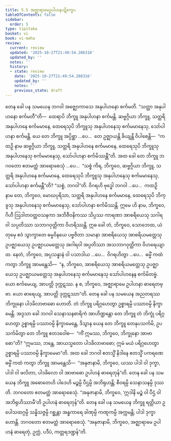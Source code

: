 ```yaml
---
title: 5.5 အဇ္ဈာရာမေဥပါဟနပဋိက္ခေပ
tableOfContents: false
sidebar:
  order: 5
type: tipitaka
basket: vi
book: vi-maha
review:
  current: review
  updated: '2025-10-27T21:49:54.286316'
  updated_by: ''
  notes: ''
  history:
  - state: review
    date: '2025-10-27T21:49:54.286316'
    updated_by: ''
    notes: ''
    previous_state: draft
---
```



<ReviewStatus review={frontmatter.review} showDetails={true} />

<HypothesisAnnotation frontmatter={frontmatter} />

<DynamicBreadcrumb />

<Division number="248" book="vi-maha" e="ch" v="3" p="275">

<Paragraph number="1153" book="vi-maha">
တေန ခေါ ပန သမယေန ဘဂဝါ အဇ္ဈောကာသေ အနုပါဟနော စင်္ကမတိ. “သတ္ထာ အနုပါဟနော စင်္ကမတီ”တိ—  ထေရာပိ ဘိက္ခူ အနုပါဟနာ စင်္ကမန္တိ. ဆဗ္ဗဂ္ဂိယာ ဘိက္ခူ, သတ္ထရိ အနုပါဟနေ စင်္ကမမာနေ, ထေရေသုပိ ဘိက္ခူသု အနုပါဟနေသု စင်္ကမမာနေသု, သော်ပါဟနာ စင်္ကမန္တိ. ယေ တေ ဘိက္ခူ အပ္ပိစ္ဆာ …ပေ…  တေ ဥဇ္ဈာယန္တိ ခိယျန္တိ ဝိပါစေန္တိ—  “ကထဉှိ နာမ ဆဗ္ဗဂ္ဂိယာ ဘိက္ခူ, သတ္ထရိ အနုပါဟနေ စင်္ကမမာနေ, ထေရေသုပိ ဘိက္ခူသု အနုပါဟနေသု စင်္ကမမာနေသု, သော်ပါဟနာ စင်္ကမိဿန္တီ”တိ. အထ ခေါ တေ ဘိက္ခူ ဘဂဝတော ဧတမတ္ထံ အာရောစေသုံ …ပေ…  “သစ္စံ ကိရ, ဘိက္ခဝေ, ဆဗ္ဗဂ္ဂိယာ ဘိက္ခူ, သတ္ထရိ အနုပါဟနေ စင်္ကမမာနေ, ထေရေသုပိ ဘိက္ခူသု အနုပါဟနေသု စင်္ကမမာနေသု, သော်ပါဟနာ စင်္ကမန္တီ”တိ? “သစ္စံ, ဘဂဝါ”တိ. ဝိဂရဟိ ဗုဒ္ဓေါ ဘဂဝါ …ပေ…  ကထဉှိ နာမ တေ, ဘိက္ခဝေ, မောဃပုရိသာ, သတ္ထရိ အနုပါဟနေ စင်္ကမမာနေ, ထေရေသုပိ ဘိက္ခူသု အနုပါဟနေသု စင်္ကမမာနေသု, သော်ပါဟနာ စင်္ကမိဿန္တိ. ဣမေ ဟိ နာမ, ဘိက္ခဝေ, ဂိဟီ ဩဒါတဝတ္ထဝသနကာ အဘိဇီဝနိကဿ သိပ္ပဿ ကာရဏာ အာစရိယေသု သဂါရဝါ သပ္ပတိဿာ သဘာဂဝုတ္တိကာ ဝိဟရိဿန္တိ. ဣဓ ခေါ တံ, ဘိက္ခဝေ, သောဘေထ, ယံ တုမှေ ဧဝံ သွာက္ခာတေ ဓမ္မဝိနယေ ပဗ္ဗဇိတာ သမာနာ အာစရိယေသု အာစရိယမတ္တေသု ဥပဇ္ဈာယေသု ဥပဇ္ဈာယမတ္တေသု အဂါရဝါ အပ္ပတိဿာ အသဘာဂဝုတ္တိကာ ဝိဟရေယျာထ. နေတံ, ဘိက္ခဝေ, အပ္ပသန္နာနံ ဝါ ပသာဒါယ …ပေ…  ဝိဂရဟိတွာ …ပေ…  ဓမ္မိံ ကထံ ကတွာ ဘိက္ခူ အာမန္တေသိ—  “န, ဘိက္ခဝေ, အာစရိယေသု အာစရိယမတ္တေသု ဥပဇ္ဈာယေသု ဥပဇ္ဈာယမတ္တေသု အနုပါဟနေသု စင်္ကမမာနေသု သော်ပါဟနေန စင်္ကမိတဗ္ဗံ. ယော စင်္ကမေယျ, အာပတ္တိ ဒုက္ကဋဿ. န စ, ဘိက္ခဝေ, အဇ္ဈာရာမေ ဥပါဟနာ ဓာရေတဗ္ဗာ. ယော ဓာရေယျ, အာပတ္တိ ဒုက္ကဋဿာ”တိ.
</Paragraph>

</Division>
<Division number="249" book="vi-maha" e="ch" v="3" p="276">

<Paragraph number="1154" book="vi-maha">
တေန ခေါ ပန သမယေန အညတရဿ ဘိက္ခုနော ပါဒခိလာဗာဓော ဟောတိ. တံ ဘိက္ခူ ပရိဂ္ဂဟေတွာ ဥစ္စာရမ္ပိ ပဿာဝမ္ပိ နိက္ခာမေန္တိ. အဒ္ဒသာ ခေါ ဘဂဝါ သေနာသနစာရိကံ အာဟိဏ္ဍန္တော တေ ဘိက္ခူ တံ ဘိက္ခုံ ပရိဂ္ဂဟေတွာ ဥစ္စာရမ္ပိ ပဿာဝမ္ပိ နိက္ခာမေန္တေ, ဒိသွာန ယေန တေ ဘိက္ခူ တေနုပသင်္ကမိ, ဥပသင်္ကမိတွာ တေ ဘိက္ခူ ဧတဒဝေါစ—  “ကိံ ဣမဿ, ဘိက္ခဝေ, ဘိက္ခုနော အာဗာဓော”တိ? “ဣမဿ, ဘန္တေ, အာယသ္မတော ပါဒခိလာဗာဓော; ဣမံ မယံ ပရိဂ္ဂဟေတွာ ဥစ္စာရမ္ပိ ပဿာဝမ္ပိ နိက္ခာမေမာ”တိ. အထ ခေါ ဘဂဝါ ဧတသ္မိံ နိဒါနေ ဧတသ္မိံ ပကရဏေ ဓမ္မိံ ကထံ ကတွာ ဘိက္ခူ အာမန္တေသိ—  “အနုဇာနာမိ, ဘိက္ခဝေ, ယဿ ပါဒါ ဝါ ဒုက္ခာ, ပါဒါ ဝါ ဖလိတာ, ပါဒခိလော ဝါ အာဗာဓော ဥပါဟနံ ဓာရေတုန်”တိ.
</Paragraph>

<Paragraph number="1155" book="vi-maha">
တေန ခေါ ပန သမယေန ဘိက္ခူ အဓောတေဟိ ပါဒေဟိ မဉ္စမ္ပိ ပီဌမ္ပိ အဘိရုဟန္တိ; စီဝရမ္ပိ သေနာသနမ္ပိ ဒုဿတိ. ဘဂဝတော ဧတမတ္ထံ အာရောစေသုံ. “အနုဇာနာမိ, ဘိက္ခဝေ, ‘ဣဒါနိ မဉ္စံ ဝါ ပီဌံ ဝါ အဘိရုဟိဿာမီ’တိ ဥပါဟနံ ဓာရေတုန်”တိ.
</Paragraph>

<Paragraph number="1156" book="vi-maha">
တေန ခေါ ပန သမယေန ဘိက္ခူ ရတ္တိယာ ဥပေါသထဂ္ဂမ္ပိ သန္နိသဇ္ဇမ္ပိ ဂစ္ဆန္တာ အန္ဓကာရေ ခါဏုမ္ပိ ကဏ္ဋကမ္ပိ အက္ကမန္တိ; ပါဒါ ဒုက္ခာ ဟောန္တိ. ဘဂဝတော ဧတမတ္ထံ အာရောစေသုံ. “အနုဇာနာမိ, ဘိက္ခဝေ, အဇ္ဈာရာမေ ဥပါဟနံ ဓာရေတုံ, ဥက္ကံ, ပဒီပံ, ကတ္တရဒဏ္ဍန်”တိ.
</Paragraph>
</Division>